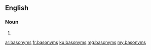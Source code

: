 ==English==

===Noun===
{{head|en|plural}}

# {{plural of|basonym|lang=en|nocat=1}}

[[ar:basonyms]]
[[fr:basonyms]]
[[ku:basonyms]]
[[mg:basonyms]]
[[my:basonyms]]